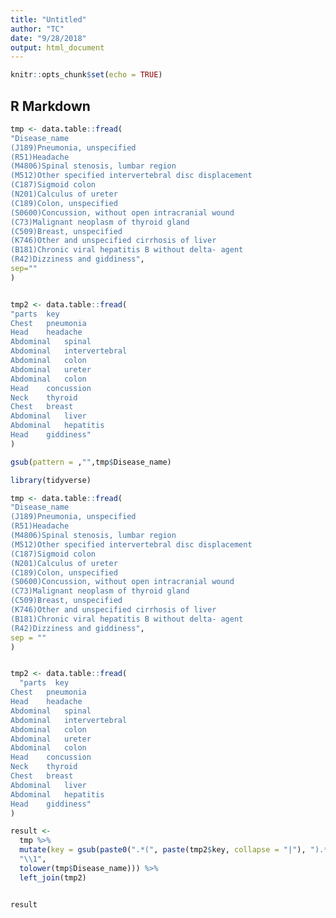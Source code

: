 ```yaml
---
title: "Untitled"
author: "TC"
date: "9/28/2018"
output: html_document
---
```


```r
knitr::opts_chunk$set(echo = TRUE)
```

## R Markdown

```r
tmp <- data.table::fread(
"Disease_name
(J189)Pneumonia, unspecified
(R51)Headache
(M4806)Spinal stenosis, lumbar region
(M512)Other specified intervertebral disc displacement
(C187)Sigmoid colon
(N201)Calculus of ureter
(C189)Colon, unspecified
(S0600)Concussion, without open intracranial wound
(C73)Malignant neoplasm of thyroid gland
(C509)Breast, unspecified
(K746)Other and unspecified cirrhosis of liver
(B181)Chronic viral hepatitis B without delta- agent
(R42)Dizziness and giddiness",
sep=""
)


tmp2 <- data.table::fread(
"parts  key
Chest   pneumonia
Head    headache
Abdominal   spinal
Abdominal   intervertebral
Abdominal   colon
Abdominal   ureter
Abdominal   colon
Head    concussion
Neck    thyroid
Chest   breast
Abdominal   liver
Abdominal   hepatitis
Head    giddiness"
)
```

```r
gsub(pattern = ,"",tmp$Disease_name)
```


```r
library(tidyverse)

tmp <- data.table::fread(
"Disease_name
(J189)Pneumonia, unspecified
(R51)Headache
(M4806)Spinal stenosis, lumbar region
(M512)Other specified intervertebral disc displacement
(C187)Sigmoid colon
(N201)Calculus of ureter
(C189)Colon, unspecified
(S0600)Concussion, without open intracranial wound
(C73)Malignant neoplasm of thyroid gland
(C509)Breast, unspecified
(K746)Other and unspecified cirrhosis of liver
(B181)Chronic viral hepatitis B without delta- agent
(R42)Dizziness and giddiness",
sep = ""
)


tmp2 <- data.table::fread(
  "parts  key
Chest   pneumonia
Head    headache
Abdominal   spinal
Abdominal   intervertebral
Abdominal   colon
Abdominal   ureter
Abdominal   colon
Head    concussion
Neck    thyroid
Chest   breast
Abdominal   liver
Abdominal   hepatitis
Head    giddiness"
)

result <-
  tmp %>%
  mutate(key = gsub(paste0(".*(", paste(tmp2$key, collapse = "|"), ").*"),
  "\\1",
  tolower(tmp$Disease_name))) %>%
  left_join(tmp2)


result



```


